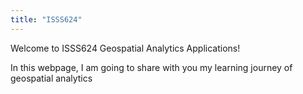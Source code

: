 ```yaml
---
title: "ISSS624"
---
```


Welcome to ISSS624 Geospatial Analytics Applications!

In this webpage, I am going to share with you my learning journey of geospatial analytics
